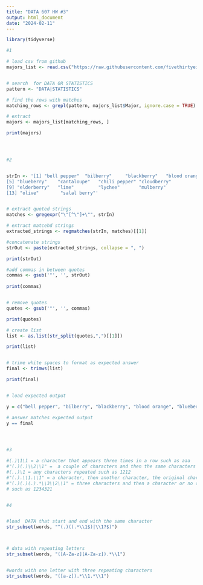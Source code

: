 ---
title: "DATA 607 HW #3"
output: html_document
date: "2024-02-11"
---

```{r}
library(tidyverse)

#1

# load csv from github
majors_list <- read.csv("https://raw.githubusercontent.com/fivethirtyeight/data/master/college-majors/majors-list.csv")


# search  for DATA OR STATISTICS
pattern <- "DATA|STATISTICS"

# find the rows with matches
matching_rows <- grepl(pattern, majors_list$Major, ignore.case = TRUE)

# extract
majors <- majors_list[matching_rows, ]

print(majors)




#2


strIn <- '[1] "bell pepper"  "bilberry"     "blackberry"   "blood orange"
[5] "blueberry"    "cantaloupe"   "chili pepper" "cloudberry"  
[9] "elderberry"   "lime"         "lychee"       "mulberry"    
[13] "olive"        "salal berry"'


# extract quoted strings
matches <- gregexpr("\"[^\"]+\"", strIn)

# extract matcehd strings
extracted_strings <- regmatches(strIn, matches)[[1]]

#concatenate strings
strOut <- paste(extracted_strings, collapse = ", ")

print(strOut)

#add commas in between quotes
commas <- gsub('"', '', strOut)
               
print(commas)               


# remove quotes
quotes <- gsub('"', '', commas)

print(quotes)

# create list
list <- as.list(str_split(quotes,",")[[1]])

print(list)


# trime white spaces to format as expected answer
final <- trimws(list)

print(final)


# load expected output

y = c("bell pepper", "bilberry", "blackberry", "blood orange", "blueberry", "cantaloupe", "chili pepper", "cloudberry", "elderberry", "lime", "lychee", "mulberry", "olive", "salal berry")

# answer matches expected output
y == final




#3

#(.)\1\1 = a character that appears three times in a row such as aaa
#"(.)(.)\\2\\1" =  a couple of characters and then the same characters in reversed such as 1221
#(..)\1 = any characters repeated such as 1212
#"(.).\\1.\\1" = a character, then another character, the original character, a different character, and then th original character  such as 12131
#"(.)(.)(.).*\\3\\2\\1" = three characters and then a character or no character and then the same three characters in reversed.
# such as 1234321


#4


#load  DATA that start and end with the same character
str_subset(words, "^(.)((.*\\1$)|\\1?$)")



# data with repeating letters
str_subset(words, "([A-Za-z][A-Za-z]).*\\1")


#words with one letter with three repeating characters
str_subset(words, "([a-z]).*\\1.*\\1")

```

